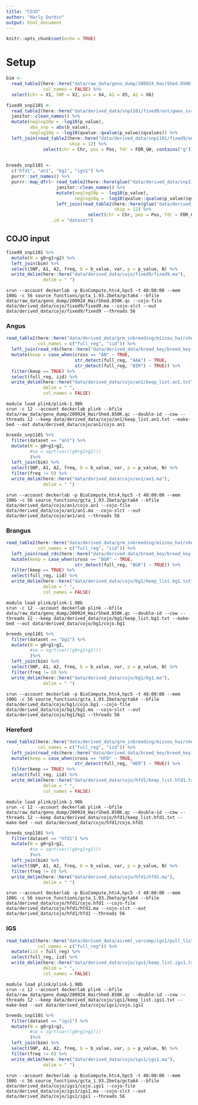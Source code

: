 ```yaml
---
title: "COJO"
author: "Harly Durbin"
output: html_document
---
```


```r
knitr::opts_chunk$set(echo = TRUE)
```

# Setup 

```r
bim <- 
  read_table2(here::here("data/raw_data/geno_dump/200924_HairShed.850K.qc.bim"),
              col_names = FALSE) %>% 
  select(chr = X1, SNP = X2, pos = X4, A1 = X5, A2 = X6)
```

```r
fixed9_snp1101 <-
  read_table2(here::here("data/derived_data/snp1101/fixed9/out/gwas_ssr_fixed9_bvs_p.txt"))  %>%
  janitor::clean_names() %>%
  mutate(neglog10p = -log10(p_value),
         abs_snp = abs(b_value),
         neglog10q = -log10(qvalue::qvalue(p_value)$qvalues)) %>%
  left_join(read_table2(here::here("data/derived_data/snp1101/fixed9/out/gwas_ssr_fixed9_bvs.txt"),
                        skip = 12) %>%
              select(chr = Chr, pos = Pos, fdr = FDR_GW, contains("g")))
  
```

```r
breeds_snp1101 <-
  c("hfd1", "an1", "bg1", "igs1") %>% 
  purrr::set_names() %>% 
  purrr::map_dfr(~ read_table2(here::here(glue("data/derived_data/snp1101/{.x}/out/gwas_ssr_{.x}_bvs_p.txt")))  %>%
                   janitor::clean_names() %>%
                   mutate(neglog10p = -log10(p_value),
                          neglog10q = -log10(qvalue::qvalue(p_value)$qvalues)) %>%
                   left_join(read_table2(here::here(glue("data/derived_data/snp1101/{.x}/out/gwas_ssr_{.x}_bvs.txt")),
                                         skip = 12) %>%
                               select(chr = Chr, pos = Pos, fdr = FDR_GW, contains("g"))),
                 .id = "dataset")
```

## COJO input

```r
fixed9_snp1101 %>% 
  mutate(N = g0+g1+g2) %>%
  left_join(bim) %>% 
  select(SNP, A1, A2, freq, b = b_value, var, p = p_value, N) %>% 
  write_delim(here::here("data/derived_data/cojo/fixed9/fixed9.ma"),
              delim = " ")

```

```
srun --account deckerlab -p BioCompute,htc4,hpc5 -t 48:00:00 --mem 100G -c 56 source_functions/gcta_1.93.2beta/gcta64 --bfile data/raw_data/geno_dump/200924_HairShed.850K.qc --cojo-file data/derived_data/cojo/fixed9/fixed9.ma --cojo-slct --out data/derived_data/cojo/fixed9/fixed9 --threads 56
```

### Angus

```r
read_table2(here::here("data/derived_data/grm_inbreeding/mizzou_hairshed.grm.id"),
            col_names = c("full_reg", "iid")) %>% 
  left_join(read_rds(here::here("data/derived_data/breed_key/breed_key.rds"))) %>% 
  mutate(keep = case_when(cross == "AN" ~ TRUE,
                          str_detect(full_reg, "AAA") ~ TRUE,
                          str_detect(full_reg, "BIR") ~ TRUE)) %>% 
  filter(keep == TRUE) %>% 
  select(full_reg, iid) %>% 
  write_delim(here::here("data/derived_data/cojo/an1/keep_list.an1.txt"),
              delim = " ",
              col_names = FALSE)
```

```
module load plink/plink-1.90b
srun -c 12 --account deckerlab plink --bfile data/raw_data/geno_dump/200924_HairShed.850K.qc --double-id --cow --threads 12 --keep data/derived_data/cojo/an1/keep_list.an1.txt --make-bed --out data/derived_data/cojo/an1/cojo.an1
```

```r
breeds_snp1101 %>% 
  filter(dataset == "an1") %>% 
  mutate(N = g0+g1+g2,
         #se = sqrt(var/(g0+g1+g2))) 
         )%>%
  left_join(bim) %>% 
  select(SNP, A1, A2, freq, b = b_value, var, p = p_value, N) %>% 
  filter(freq != 0) %>% 
  write_delim(here::here("data/derived_data/cojo/an1/an1.ma"),
              delim = " ")

```

```
srun --account deckerlab -p BioCompute,htc4,hpc5 -t 48:00:00 --mem 100G -c 56 source_functions/gcta_1.93.2beta/gcta64 --bfile data/derived_data/cojo/an1/cojo.an1 --cojo-file data/derived_data/cojo/an1/an1.ma --cojo-slct --out data/derived_data/cojo/an1/an1 --threads 56
```

### Brangus

```r
read_table2(here::here("data/derived_data/grm_inbreeding/mizzou_hairshed.grm.id"),
            col_names = c("full_reg", "iid")) %>% 
  left_join(read_rds(here::here("data/derived_data/breed_key/breed_key.rds"))) %>% 
  mutate(keep = case_when(cross == "BGR" ~ TRUE,
                          str_detect(full_reg, "BGR") ~ TRUE)) %>% 
  filter(keep == TRUE) %>% 
  select(full_reg, iid) %>% 
  write_delim(here::here("data/derived_data/cojo/bg1/keep_list.bg1.txt"),
              delim = " ",
              col_names = FALSE)
```

```
module load plink/plink-1.90b
srun -c 12 --account deckerlab plink --bfile data/raw_data/geno_dump/200924_HairShed.850K.qc --double-id --cow --threads 12 --keep data/derived_data/cojo/bg1/keep_list.bg1.txt --make-bed --out data/derived_data/cojo/bg1/cojo.bg1
```

```r
breeds_snp1101 %>% 
  filter(dataset == "bg1") %>% 
  mutate(N = g0+g1+g2,
         #se = sqrt(var/(g0+g1+g2))) 
         )%>%
  left_join(bim) %>% 
  select(SNP, A1, A2, freq, b = b_value, var, p = p_value, N) %>% 
  filter(freq != 0) %>% 
  write_delim(here::here("data/derived_data/cojo/bg1/bg1.ma"),
              delim = " ")

```

```
srun --account deckerlab -p BioCompute,htc4,hpc5 -t 48:00:00 --mem 100G -c 56 source_functions/gcta_1.93.2beta/gcta64 --bfile data/derived_data/cojo/bg1/cojo.bg1 --cojo-file data/derived_data/cojo/bg1/bg1.ma --cojo-slct --out data/derived_data/cojo/bg1/bg1 --threads 56
```

### Hereford

```r
read_table2(here::here("data/derived_data/grm_inbreeding/mizzou_hairshed.grm.id"),
            col_names = c("full_reg", "iid")) %>% 
  left_join(read_rds(here::here("data/derived_data/breed_key/breed_key.rds"))) %>% 
  mutate(keep = case_when(cross == "HFD" ~ TRUE,
                          str_detect(full_reg, "HER") ~ TRUE)) %>% 
  filter(keep == TRUE) %>% 
  select(full_reg, iid) %>% 
  write_delim(here::here("data/derived_data/cojo/hfd1/keep_list.hfd1.txt"),
              delim = " ",
              col_names = FALSE)
```

```
module load plink/plink-1.90b
srun -c 12 --account deckerlab plink --bfile data/raw_data/geno_dump/200924_HairShed.850K.qc --double-id --cow --threads 12 --keep data/derived_data/cojo/hfd1/keep_list.hfd1.txt --make-bed --out data/derived_data/cojo/hfd1/cojo.hfd1
```

```r
breeds_snp1101 %>% 
  filter(dataset == "hfd1") %>% 
  mutate(N = g0+g1+g2,
         #se = sqrt(var/(g0+g1+g2))) 
         )%>%
  left_join(bim) %>% 
  select(SNP, A1, A2, freq, b = b_value, var, p = p_value, N) %>% 
  filter(freq != 0) %>% 
  write_delim(here::here("data/derived_data/cojo/hfd1/hfd1.ma"),
              delim = " ")

```

```
srun --account deckerlab -p BioCompute,htc4,hpc5 -t 48:00:00 --mem 100G -c 56 source_functions/gcta_1.93.2beta/gcta64 --bfile data/derived_data/cojo/hfd1/cojo.hfd1 --cojo-file data/derived_data/cojo/hfd1/hfd1.ma --cojo-slct --out data/derived_data/cojo/hfd1/hfd1 --threads 56
```

### IGS

```r
read_table2(here::here("data/derived_data/aireml_varcomp/igs1/pull_list.txt"),
            col_names = c("full_reg")) %>% 
  mutate(iid = full_reg) %>% 
  select(full_reg, iid) %>% 
  write_delim(here::here("data/derived_data/cojo/igs1/keep_list.igs1.txt"),
              delim = " ",
              col_names = FALSE)
```

```
module load plink/plink-1.90b
srun -c 12 --account deckerlab plink --bfile data/raw_data/geno_dump/200924_HairShed.850K.qc --double-id --cow --threads 12 --keep data/derived_data/cojo/igs1/keep_list.igs1.txt --make-bed --out data/derived_data/cojo/igs1/cojo.igs1
```

```r
breeds_snp1101 %>% 
  filter(dataset == "igs1") %>% 
  mutate(N = g0+g1+g2,
         #se = sqrt(var/(g0+g1+g2))) 
         )%>%
  left_join(bim) %>% 
  select(SNP, A1, A2, freq, b = b_value, var, p = p_value, N) %>% 
  filter(freq != 0) %>% 
  write_delim(here::here("data/derived_data/cojo/igs1/igs1.ma"),
              delim = " ")

```

```
srun --account deckerlab -p BioCompute,htc4,hpc5 -t 48:00:00 --mem 100G -c 56 source_functions/gcta_1.93.2beta/gcta64 --bfile data/derived_data/cojo/igs1/cojo.igs1 --cojo-file data/derived_data/cojo/igs1/igs1.ma --cojo-slct --out data/derived_data/cojo/igs1/igs1 --threads 56
```

